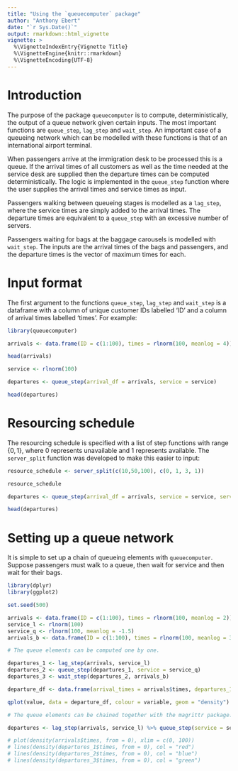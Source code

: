 ```yaml
---
title: "Using the `queuecomputer` package"
author: "Anthony Ebert"
date: "`r Sys.Date()`"
output: rmarkdown::html_vignette
vignette: >
  %\VignetteIndexEntry{Vignette Title}
  %\VignetteEngine{knitr::rmarkdown}
  %\VignetteEncoding{UTF-8}
---
```


# Introduction

The purpose of the package `queuecomputer` is to compute, deterministically, the output of a queue network given certain inputs. The most important functions are `queue_step`, `lag_step` and `wait_step`. An important case of a queueing network which can be modelled with these functions is that of an international airport terminal. 

When passengers arrive at the immigration desk to be processed this is a queue. If the arrival times of all customers as well as the time needed at the service desk are supplied then the departure times can be computed deterministically. The logic is implemented in the `queue_step` function where the user supplies the arrival times and service times as input. 

Passengers walking between queueing stages is modelled as a `lag_step`, where the service times are simply added to the arrival times. The departure times are equivalent to a `queue_step` with an excessive number of servers. 

Passengers waiting for bags at the baggage carousels is modelled with `wait_step`. The inputs are the arrival times of the bags and passengers, and the departure times is the vector of maximum times for each. 

# Input format

The first argument to the functions `queue_step`, `lag_step` and `wait_step` is a dataframe with a column of unique customer IDs labelled 'ID' and a column of arrival times labelled 'times'. For example:

```r
library(queuecomputer)

arrivals <- data.frame(ID = c(1:100), times = rlnorm(100, meanlog = 4))

head(arrivals)

service <- rlnorm(100)

departures <- queue_step(arrival_df = arrivals, service = service)

head(departures)
```

# Resourcing schedule

The resourcing schedule is specified with a list of step functions with range $\{0,1\}$, where 0 represents unavailable and 1 represents available. The `server_split` function was developed to make this easier to input: 

```r
resource_schedule <- server_split(c(10,50,100), c(0, 1, 3, 1))

resource_schedule

departures <- queue_step(arrival_df = arrivals, service = service, server_list = resource_schedule)

head(departures)
```

# Setting up a queue network

It is simple to set up a chain of queueing elements with `queuecomputer`. Suppose passengers must walk to a queue, then wait for service and then wait for their bags. 

```r
library(dplyr)
library(ggplot2)

set.seed(500)

arrivals <- data.frame(ID = c(1:100), times = rlnorm(100, meanlog = 2))
service_l <- rlnorm(100)
service_q <- rlnorm(100, meanlog = -1.5)
arrivals_b <- data.frame(ID = c(1:100), times = rlnorm(100, meanlog = 3))

# The queue elements can be computed one by one. 

departures_1 <- lag_step(arrivals, service_l)
departures_2 <- queue_step(departures_1, service = service_q)
departures_3 <- wait_step(departures_2, arrivals_b)

departure_df <- data.frame(arrival_times = arrivals$times, departures_1 = departures_1$times, departures_2 = departures_2$times, departures_3 = departures_3$times) %>% reshape2::melt()

qplot(value, data = departure_df, colour = variable, geom = "density") + xlab("time")

# The queue elements can be chained together with the magrittr package. 

departures <- lag_step(arrivals, service_l) %>% queue_step(service = service_q) %>% wait_step(arrivals_b)

# plot(density(arrivals$times, from = 0), xlim = c(0, 100))
# lines(density(departures_1$times, from = 0), col = "red")
# lines(density(departures_2$times, from = 0), col = "blue")
# lines(density(departures_3$times, from = 0), col = "green")

```



